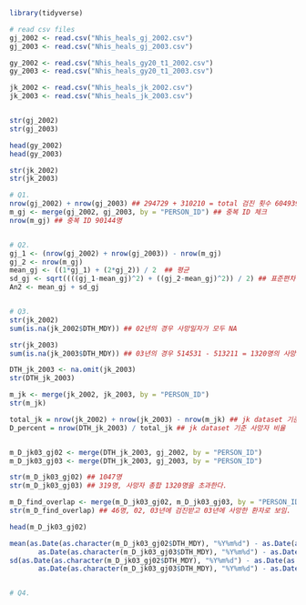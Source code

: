 ```r
library(tidyverse)

# read csv files 
gj_2002 <- read.csv("Nhis_heals_gj_2002.csv")
gj_2003 <- read.csv("Nhis_heals_gj_2003.csv")

gy_2002 <- read.csv("Nhis_heals_gy20_t1_2002.csv")
gy_2003 <- read.csv("Nhis_heals_gy20_t1_2003.csv")

jk_2002 <- read.csv("Nhis_heals_jk_2002.csv")
jk_2003 <- read.csv("Nhis_heals_jk_2003.csv")


str(gj_2002)
str(gj_2003)

head(gy_2002)
head(gy_2003)

str(jk_2002)
str(jk_2003)

# Q1.
nrow(gj_2002) + nrow(gj_2003) ## 294729 + 310210 = total 검진 횟수 604939
m_gj <- merge(gj_2002, gj_2003, by = "PERSON_ID") ## 중복 ID 체크 
nrow(m_gj) ## 중복 ID 90144명


# Q2.
gj_1 <- (nrow(gj_2002) + nrow(gj_2003)) - nrow(m_gj)
gj_2 <- nrow(m_gj)
mean_gj <- ((1*gj_1) + (2*gj_2)) / 2  ## 평균 
sd_gj <- sqrt((((gj_1-mean_gj)^2) + ((gj_2-mean_gj)^2)) / 2) ## 표준편차 
An2 <- mean_gj + sd_gj


# Q3.
str(jk_2002)
sum(is.na(jk_2002$DTH_MDY)) ## 02년의 경우 사망일자가 모두 NA

str(jk_2003)
sum(is.na(jk_2003$DTH_MDY)) ## 03년의 경우 514531 - 513211 = 1320명의 사망자 존재. 

DTH_jk_2003 <- na.omit(jk_2003)
str(DTH_jk_2003)

m_jk <- merge(jk_2002, jk_2003, by = "PERSON_ID")
str(m_jk)

total_jk = nrow(jk_2002) + nrow(jk_2003) - nrow(m_jk) ## jk dataset 기준 중복을 제외한 총 obs 수
D_percent = nrow(DTH_jk_2003) / total_jk ## jk dataset 기준 사망자 비율 


m_D_jk03_gj02 <- merge(DTH_jk_2003, gj_2002, by = "PERSON_ID")
m_D_jk03_gj03 <- merge(DTH_jk_2003, gj_2003, by = "PERSON_ID")

str(m_D_jk03_gj02) ## 1047명 
str(m_D_jk03_gj03) ## 319명, 사망자 총합 1320명을 초과한다. 

m_D_find_overlap <- merge(m_D_jk03_gj02, m_D_jk03_gj03, by = "PERSON_ID")
str(m_D_find_overlap) ## 46명, 02, 03년에 검진받고 03년에 사망한 환자로 보임. 

head(m_D_jk03_gj02)

mean(as.Date(as.character(m_D_jk03_gj02$DTH_MDY), "%Y%m%d") - as.Date(as.character(m_D_jk03_gj02$HME_DT), "%Y%m%d") + 
       as.Date(as.character(m_D_jk03_gj03$DTH_MDY), "%Y%m%d") - as.Date(as.character(m_D_jk03_gj03$HME_DT), "%Y%m%d"))
sd(as.Date(as.character(m_D_jk03_gj02$DTH_MDY), "%Y%m%d") - as.Date(as.character(m_D_jk03_gj02$HME_DT), "%Y%m%d") + 
       as.Date(as.character(m_D_jk03_gj03$DTH_MDY), "%Y%m%d") - as.Date(as.character(m_D_jk03_gj03$HME_DT), "%Y%m%d"))


# Q4. 


```
